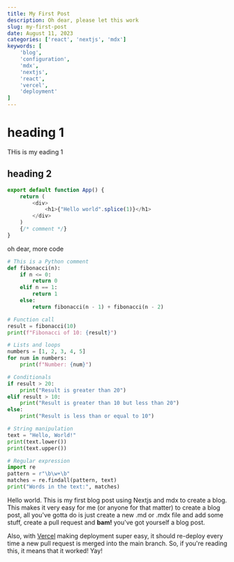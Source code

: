 ```yaml
---
title: My First Post
description: Oh dear, please let this work
slug: my-first-post
date: August 11, 2023
categories: ['react', 'nextjs', 'mdx']
keywords: [
    'blog', 
    'configuration', 
    'mdx',
    'nextjs',
    'react',
    'vercel',
    'deployment'
]
---
```


# heading 1

THis is my eading 1

## heading 2

```js
export default function App() {
    return (
        <div>
            <h1>{"Hello world".splice(1)}</h1>
        </div>
    )
    {/* comment */}
}
```

oh dear, more code

```python
# This is a Python comment
def fibonacci(n):
    if n <= 0:
        return 0
    elif n == 1:
        return 1
    else:
        return fibonacci(n - 1) + fibonacci(n - 2)

# Function call
result = fibonacci(10)
print(f"Fibonacci of 10: {result}")

# Lists and loops
numbers = [1, 2, 3, 4, 5]
for num in numbers:
    print(f"Number: {num}")

# Conditionals
if result > 20:
    print("Result is greater than 20")
elif result > 10:
    print("Result is greater than 10 but less than 20")
else:
    print("Result is less than or equal to 10")

# String manipulation
text = "Hello, World!"
print(text.lower())
print(text.upper())

# Regular expression
import re
pattern = r"\b\w+\b"
matches = re.findall(pattern, text)
print("Words in the text:", matches)
```

Hello world. This is my first blog post using Nextjs and mdx to create a blog. This makes it very easy for me (or anyone for that matter) to create a blog post, all you've gotta do is just create a new <BackTicks>.md</BackTicks> or <BackTicks>.mdx</BackTicks> file and add some stuff, create a pull request and **bam!** you've got yourself a blog post.

Also, with [Vercel](https://vercel.org) making deployment super easy, it should re-deploy every time a new pull request is merged into the <BackTicks>main</BackTicks> branch. So, if you're reading this, it means that it worked! Yay!
